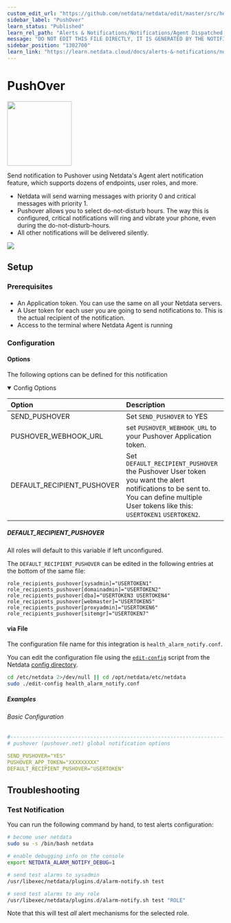 ```yaml
---
custom_edit_url: "https://github.com/netdata/netdata/edit/master/src/health/notifications/pushover/metadata.yaml"
sidebar_label: "PushOver"
learn_status: "Published"
learn_rel_path: "Alerts & Notifications/Notifications/Agent Dispatched Notifications"
message: "DO NOT EDIT THIS FILE DIRECTLY, IT IS GENERATED BY THE NOTIFICATION'S metadata.yaml FILE"
sidebar_position: "1302700"
learn_link: "https://learn.netdata.cloud/docs/alerts-&-notifications/notifications/agent-dispatched-notifications/pushover"
---
```



# PushOver


<img src="https://netdata.cloud/img/pushover.png" width="150"/>


Send notification to Pushover using Netdata's Agent alert notification feature, which supports dozens of endpoints, user roles, and more.
- Netdata will send warning messages with priority 0 and critical messages with priority 1.
- Pushover allows you to select do-not-disturb hours. The way this is configured, critical notifications will ring and vibrate your phone, even during the do-not-disturb-hours.
- All other notifications will be delivered silently.



<img src="https://img.shields.io/badge/maintained%20by-Netdata-%2300ab44" />

## Setup


### Prerequisites

#### 

- An Application token. You can use the same on all your Netdata servers.
- A User token for each user you are going to send notifications to. This is the actual recipient of the notification.
- Access to the terminal where Netdata Agent is running



### Configuration

#### Options

The following options can be defined for this notification

<details open>
<summary>Config Options</summary>



| Option | Description | Default | Required |
|:-----|:------------|:--------|:---------:|
| SEND_PUSHOVER | Set `SEND_PUSHOVER` to YES | YES | yes |
| PUSHOVER_WEBHOOK_URL | set `PUSHOVER_WEBHOOK_URL` to your Pushover Application token. |  | yes |
| DEFAULT_RECIPIENT_PUSHOVER | Set `DEFAULT_RECIPIENT_PUSHOVER` the Pushover User token you want the alert notifications to be sent to. You can define multiple User tokens like this: `USERTOKEN1` `USERTOKEN2`. |  | yes |

##### DEFAULT_RECIPIENT_PUSHOVER

All roles will default to this variable if left unconfigured.

The `DEFAULT_RECIPIENT_PUSHOVER` can be edited in the following entries at the bottom of the same file:
```text
role_recipients_pushover[sysadmin]="USERTOKEN1"
role_recipients_pushover[domainadmin]="USERTOKEN2"
role_recipients_pushover[dba]="USERTOKEN3 USERTOKEN4"
role_recipients_pushover[webmaster]="USERTOKEN5"
role_recipients_pushover[proxyadmin]="USERTOKEN6"
role_recipients_pushover[sitemgr]="USERTOKEN7"
```



</details>



#### via File

The configuration file name for this integration is `health_alarm_notify.conf`.


You can edit the configuration file using the [`edit-config`](/docs/netdata-agent/configuration#edit-a-configuration-file-using-edit-config) script from the
Netdata [config directory](/docs/netdata-agent/configuration#the-netdata-config-directory).

```bash
cd /etc/netdata 2>/dev/null || cd /opt/netdata/etc/netdata
sudo ./edit-config health_alarm_notify.conf
```

##### Examples

###### Basic Configuration



```yaml
#------------------------------------------------------------------------------
# pushover (pushover.net) global notification options

SEND_PUSHOVER="YES"
PUSHOVER_APP_TOKEN="XXXXXXXXX"
DEFAULT_RECIPIENT_PUSHOVER="USERTOKEN"

```


## Troubleshooting

### Test Notification

You can run the following command by hand, to test alerts configuration:

```bash
# become user netdata
sudo su -s /bin/bash netdata

# enable debugging info on the console
export NETDATA_ALARM_NOTIFY_DEBUG=1

# send test alarms to sysadmin
/usr/libexec/netdata/plugins.d/alarm-notify.sh test

# send test alarms to any role
/usr/libexec/netdata/plugins.d/alarm-notify.sh test "ROLE"
```

Note that this will test _all_ alert mechanisms for the selected role.


